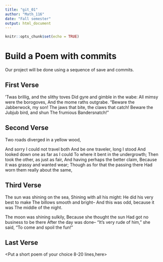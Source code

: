 ---
title: "git_01"
author: "Math_116"
date: "Fall semester"
output: html_document
---

```{r setup, include=FALSE}
knitr::opts_chunk$set(echo = TRUE)
```
# Build a Poem with commits
Our project will be done using a sequence of save and commits.

## First Verse 
<Put the first two verses of Jabberwocky by Lewis Carrol in this section>

’Twas brillig, and the slithy toves 
Did gyre and gimble in the wabe: 
All mimsy were the borogoves, 
And the mome raths outgrabe. 
“Beware the Jabberwock, my son! 
The jaws that bite, the claws that catch! 
Beware the Jubjub bird, and shun 
The frumious Bandersnatch!” 

## Second Verse
<Put the first two verses of The Road Not Taken by Robert Frost here>
Two roads diverged in a yellow wood,


And sorry I could not travel both
And be one traveler, long I stood
And looked down one as far as I could
To where it bent in the undergrowth;
Then took the other, as just as fair,
And having perhaps the better claim,
Because it was grassy and wanted wear;
Though as for that the passing there
Had worn them really about the same,

## Third Verse
<Put the first two verses of The Walrus and the Carpenter here>

The sun was shining on the sea,
 Shining with all his might:
 He did his very best to make
 The billows smooth and bright--
 And this was odd, because it was
 The middle of the night.


 The moon was shining sulkily,
 Because she thought the sun
 Had got no business to be there
 After the day was done--
 "It's very rude of him," she said,
 "To come and spoil the fun!"

## Last Verse
<Put a short poem of your choice 8-20 lines,here>
